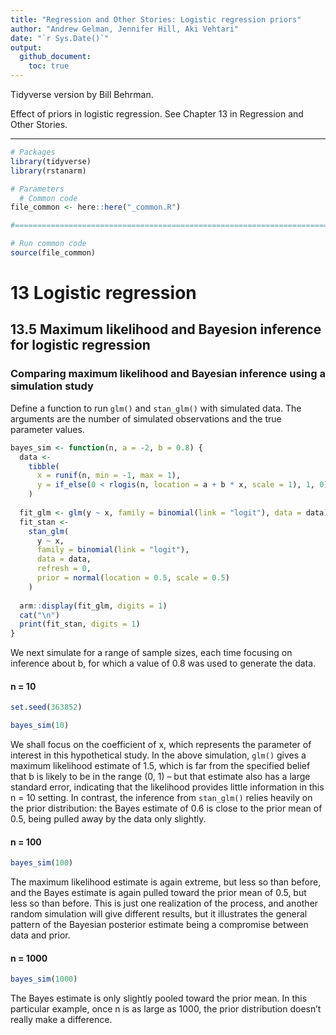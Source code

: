 ```yaml
---
title: "Regression and Other Stories: Logistic regression priors"
author: "Andrew Gelman, Jennifer Hill, Aki Vehtari"
date: "`r Sys.Date()`"
output:
  github_document:
    toc: true
---
```

Tidyverse version by Bill Behrman.

Effect of priors in logistic regression. See Chapter 13 in
Regression and Other Stories.

-------------

```r
# Packages
library(tidyverse)
library(rstanarm)

# Parameters
  # Common code
file_common <- here::here("_common.R")

#===============================================================================

# Run common code
source(file_common)
```

# 13 Logistic regression

## 13.5 Maximum likelihood and Bayesion inference for logistic regression

### Comparing maximum likelihood and Bayesian inference using a simulation study

Define a function to run `glm()` and `stan_glm()` with simulated data. The arguments are the number of simulated observations and the true parameter values.

```r
bayes_sim <- function(n, a = -2, b = 0.8) {
  data <- 
    tibble(
      x = runif(n, min = -1, max = 1),
      y = if_else(0 < rlogis(n, location = a + b * x, scale = 1), 1, 0)
    )
  
  fit_glm <- glm(y ~ x, family = binomial(link = "logit"), data = data)
  fit_stan <- 
    stan_glm(
      y ~ x,
      family = binomial(link = "logit"),
      data = data,
      refresh = 0,
      prior = normal(location = 0.5, scale = 0.5)
    )
  
  arm::display(fit_glm, digits = 1)
  cat("\n")
  print(fit_stan, digits = 1)
}
```

We next simulate for a range of sample sizes, each time focusing on inference about b, for which a value of 0.8 was used to generate the data.

#### n = 10

```r
set.seed(363852)

bayes_sim(10)
```

We shall focus on the coefficient of x, which represents the parameter of interest in this hypothetical study. In the above simulation, `glm()` gives a maximum likelihood estimate of 1.5, which is far from the specified belief that b is likely to be in the range (0, 1) -- but that estimate also has a large standard error, indicating that the likelihood provides little information in this n = 10 setting. In contrast, the inference from `stan_glm()` relies heavily on the prior distribution: the Bayes estimate of 0.6 is close to the prior mean of 0.5, being pulled away by the data only slightly.

#### n = 100

```r
bayes_sim(100)
```

The maximum likelihood estimate is again extreme, but less so than before, and the Bayes estimate is again pulled toward the prior mean of 0.5, but less so than before. This is just one realization of the process, and another random simulation will give different results, but it illustrates the general pattern of the Bayesian posterior estimate being a compromise between data and prior.

#### n = 1000

```r
bayes_sim(1000)
```

The Bayes estimate is only slightly pooled toward the prior mean. In this particular example, once n is as large as 1000, the prior distribution doesn't really make a difference.

